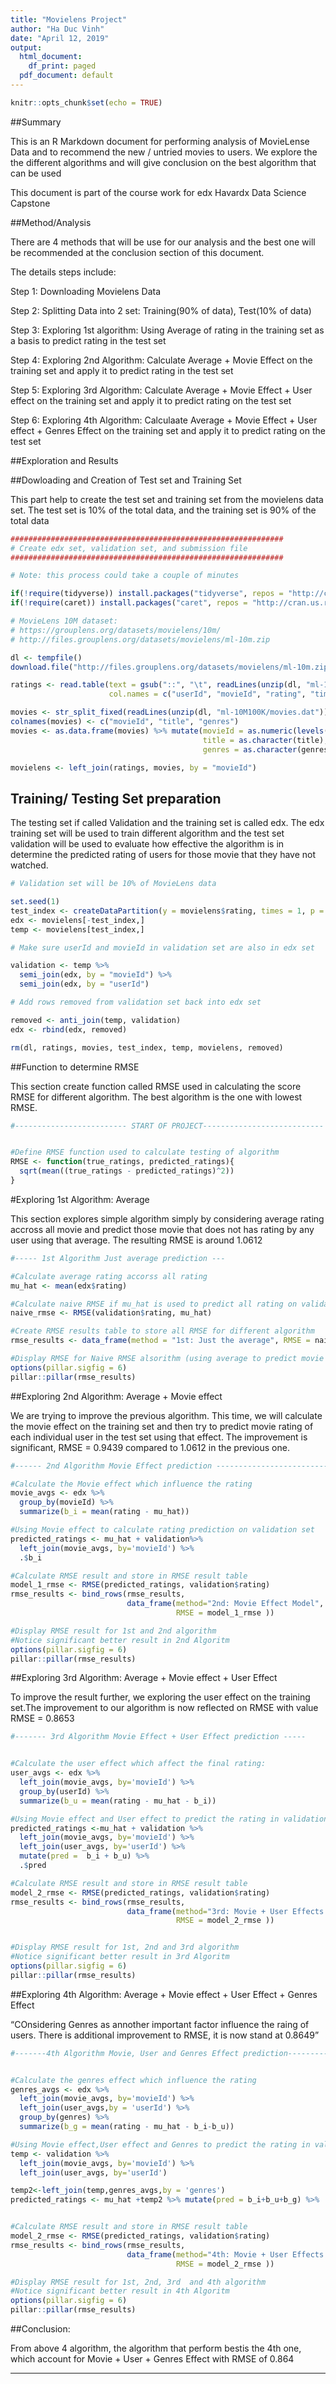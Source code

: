 ---
title: "Movielens Project"
author: "Ha Duc Vinh"
date: "April 12, 2019"
output:
  html_document:
    df_print: paged
  pdf_document: default
---

```{r setup, include=FALSE}
knitr::opts_chunk$set(echo = TRUE)
```




##Summary

This is an R Markdown document for performing analysis of MovieLense Data and to recommend the new / untried movies to users. We explore the the different algorithms and will give conclusion on the best algorithm that can be used

This document is part of the course work for edx Havardx Data Science Capstone

##Method/Analysis

There are 4 methods that will be use for our analysis and the best one will be recommended at the conclusion section of this document.

The details steps include:

Step 1: Downloading Movielens Data

Step 2: Splitting Data into 2 set: Training(90% of data), Test(10% of data)

Step 3: Exploring 1st algorithm: Using Average of rating in the training set as a basis to predict rating in the test set

Step 4: Exploring 2nd Algorithm: Calculate Average + Movie Effect on the training set and apply it to predict rating in the test set

Step 5: Exploring 3rd Algorithm: Calculate Average + Movie Effect + User effect on the training set and apply it to predict rating on the test set

Step 6: Exploring 4th Algorithm: Calculaate Average + Movie Effect + User effect + Genres Effect on the training set and apply it to predict rating on the test set

##Exploration and Results

##Dowloading and Creation of Test set and Training Set

This part help to create the test set and training set from the movielens data set. The test set is 10% of the total data, and the training set is 90% of the total data


```{r}
#############################################################
# Create edx set, validation set, and submission file
#############################################################

# Note: this process could take a couple of minutes

if(!require(tidyverse)) install.packages("tidyverse", repos = "http://cran.us.r-project.org")
if(!require(caret)) install.packages("caret", repos = "http://cran.us.r-project.org")

# MovieLens 10M dataset:
# https://grouplens.org/datasets/movielens/10m/
# http://files.grouplens.org/datasets/movielens/ml-10m.zip

dl <- tempfile()
download.file("http://files.grouplens.org/datasets/movielens/ml-10m.zip", dl)

ratings <- read.table(text = gsub("::", "\t", readLines(unzip(dl, "ml-10M100K/ratings.dat"))),
                      col.names = c("userId", "movieId", "rating", "timestamp"))

movies <- str_split_fixed(readLines(unzip(dl, "ml-10M100K/movies.dat")), "\\::", 3)
colnames(movies) <- c("movieId", "title", "genres")
movies <- as.data.frame(movies) %>% mutate(movieId = as.numeric(levels(movieId))[movieId],
                                           title = as.character(title),
                                           genres = as.character(genres))

movielens <- left_join(ratings, movies, by = "movieId")
```


## Training/ Testing Set preparation

The testing set if called Validation and the training set is called edx. The edx training set will be used to train different algorithm and the test set validation will be used to evaluate how effective the algorithm is in determine the predicted rating of users for those movie that they have not watched.

```{r}
# Validation set will be 10% of MovieLens data

set.seed(1)
test_index <- createDataPartition(y = movielens$rating, times = 1, p = 0.1, list = FALSE)
edx <- movielens[-test_index,]
temp <- movielens[test_index,]

# Make sure userId and movieId in validation set are also in edx set

validation <- temp %>% 
  semi_join(edx, by = "movieId") %>%
  semi_join(edx, by = "userId")

# Add rows removed from validation set back into edx set

removed <- anti_join(temp, validation)
edx <- rbind(edx, removed)

rm(dl, ratings, movies, test_index, temp, movielens, removed)
```


##Function to determine RMSE

This section create function called RMSE used in  calculating the score RMSE for different algorithm. The best algorithm is the one with lowest RMSE.


```{r}
#------------------------- START OF PROJECT---------------------------


#Define RMSE function used to calculate testing of algorithm
RMSE <- function(true_ratings, predicted_ratings){
  sqrt(mean((true_ratings - predicted_ratings)^2))
}
```


#Exploring 1st Algorithm: Average

This section explores simple algorithm simply by considering average rating accross all movie and predict those movie that does not has rating by any user using that average. The resulting RMSE is around 1.0612



```{r}
#----- 1st Algorithm Just average prediction ---

#Calculate average rating accorss all rating
mu_hat <- mean(edx$rating)

#Calculate naive RMSE if mu_hat is used to predict all rating on validation set
naive_rmse <- RMSE(validation$rating, mu_hat)

#Create RMSE results table to store all RMSE for different algorithm
rmse_results <- data_frame(method = "1st: Just the average", RMSE = naive_rmse)

#Display RMSE for Naive RMSE alsorithm (using average to predict movie rating)
options(pillar.sigfig = 6)
pillar::pillar(rmse_results)
```


##Exploring 2nd Algorithm: Average + Movie effect

We are trying to improve the previous algorithm. This time, we will calculate the movie effect on the training set and then try to predict movie rating of each individual user in the test set using that effect. The improvement is significant, RMSE = 0.9439 compared to 1.0612 in the previous one.

```{r}
#------ 2nd Algorithm Movie Effect prediction ---------------------------

#Calculate the Movie effect which influence the rating
movie_avgs <- edx %>% 
  group_by(movieId) %>% 
  summarize(b_i = mean(rating - mu_hat))

#Using Movie effect to calculate rating prediction on validation set
predicted_ratings <- mu_hat + validation%>% 
  left_join(movie_avgs, by='movieId') %>%
  .$b_i

#Calculate RMSE result and store in RMSE result table
model_1_rmse <- RMSE(predicted_ratings, validation$rating)
rmse_results <- bind_rows(rmse_results,
                          data_frame(method="2nd: Movie Effect Model",
                                     RMSE = model_1_rmse ))

#Display RMSE result for 1st and 2nd algorithm
#Notice significant better result in 2nd Algoritm
options(pillar.sigfig = 6)
pillar::pillar(rmse_results)

```


##Exploring 3rd Algorithm: Average + Movie effect + User Effect


To improve the result further, we exploring the user effect on the training set.The improvement to our algorithm is now reflected on RMSE with value RMSE = 0.8653

```{r}
#------- 3rd Algorithm Movie Effect + User Effect prediction -----


#Calculate the user effect which affect the final rating:
user_avgs <- edx %>% 
  left_join(movie_avgs, by='movieId') %>%
  group_by(userId) %>%
  summarize(b_u = mean(rating - mu_hat - b_i))

#Using Movie effect and User effect to predict the rating in validation set
predicted_ratings <-mu_hat + validation %>% 
  left_join(movie_avgs, by='movieId') %>%
  left_join(user_avgs, by='userId') %>%
  mutate(pred =  b_i + b_u) %>%
  .$pred

#Calculate RMSE result and store in RMSE result table
model_2_rmse <- RMSE(predicted_ratings, validation$rating)
rmse_results <- bind_rows(rmse_results,
                          data_frame(method="3rd: Movie + User Effects Model",  
                                     RMSE = model_2_rmse ))


#Display RMSE result for 1st, 2nd and 3rd algorithm
#Notice significant better result in 3rd Algoritm
options(pillar.sigfig = 6)
pillar::pillar(rmse_results)

```


##Exploring 4th Algorithm: Average + Movie effect + User Effect + Genres Effect

"COnsidering Genres as annother important factor influence the raing of users. There is additional improvement to RMSE, it is now stand at 0.8649"



```{r}
#-------4th Algorithm Movie, User and Genres Effect prediction-------------------------------


#Calculate the genres effect which influence the rating
genres_avgs <- edx %>% 
  left_join(movie_avgs, by='movieId') %>%
  left_join(user_avgs,by = 'userId') %>%
  group_by(genres) %>%
  summarize(b_g = mean(rating - mu_hat - b_i-b_u))

#Using Movie effect,User effect and Genres to predict the rating in validation set
temp <- validation %>%
  left_join(movie_avgs, by='movieId') %>%
  left_join(user_avgs, by='userId')

temp2<-left_join(temp,genres_avgs,by = 'genres')
predicted_ratings <- mu_hat +temp2 %>% mutate(pred = b_i+b_u+b_g) %>% .$pred


#Calculate RMSE result and store in RMSE result table
model_2_rmse <- RMSE(predicted_ratings, validation$rating)
rmse_results <- bind_rows(rmse_results,
                          data_frame(method="4th: Movie + User Effects Model + Genres",  
                                     RMSE = model_2_rmse ))

#Display RMSE result for 1st, 2nd, 3rd  and 4th algorithm
#Notice significant better result in 4th Algoritm
options(pillar.sigfig = 6)
pillar::pillar(rmse_results)
```


##Conclusion: 

From above 4 algorithm, the algorithm that perform bestis the 4th one, which account for Movie + User + Genres Effect
with RMSE of 0.864
















------------------------------------------------------------------